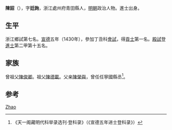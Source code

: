 {{Otheruses|other=名为陈诏的其他人物|陈诏}}

'''陳詔'''（{{bd|1392年||？}}），字'''廷詢'''，浙江處州府青田縣人，[[明朝|明朝]]政治人物。進士出身。

== 生平 ==
浙江鄉試第七名。[[宣德|宣德]]五年（1430年），參加丁丑科[[會試|會試]]，得[[貢士|貢士]]第一名。[[殿試|殿試]]登[[進士|進士]]第二甲第十五名。

== 家族 ==
曾祖父[[陳俊卿|陳俊卿]]。祖父[[陳德載|陳德載]]。父亲[[陳榮與|陳榮與]]，曾任任寧國縣丞<ref>《天一阁藏明代科举录选刊·登科录》（《宣德五年进士登科录》）</ref>。

== 参考 ==
{{reflist}}

{{宣德五年庚戌科殿試金榜}}

{{Authority control}}
{{DEFAULTSORT:Chen陈}}
[[Category:陈姓|Zhao]]

{{明朝人物小作品}}